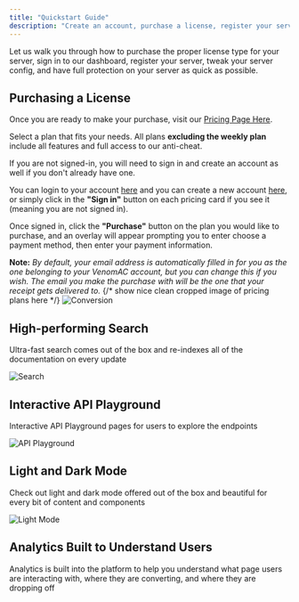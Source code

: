 ```yaml
---
title: "Quickstart Guide"
description: "Create an account, purchase a license, register your server, done!"
---
```


Let us walk you through how to purchase the proper license type for your server, sign in to our dashboard, register your server, tweak your server config, and have full protection on your server as quick as possible.

## Purchasing a License

Once you are ready to make your purchase, visit our [Pricing Page Here](https://venom.ac/pricing).

Select a plan that fits your needs. All plans **excluding the weekly plan** include all features and full access to our anti-cheat.

If you are not signed-in, you will need to sign in and create an account as well if you don't already have one.

You can login to your account [here](https://venom.ac/login) and you can create a new account [here](https://venom.ac/signup), or simply click in the **"Sign in"** button on each pricing card if you see it (meaning you are not signed in).

Once signed in, click the **"Purchase"** button on the plan you would like to purchase, and an overlay will appear prompting you to enter choose a payment method, then enter your payment information.

**Note:** _By default, your email address is automatically filled in for you as the one belonging to your VenomAC account, but you can change this if you wish. The email you make the purchase with will be the one that your receipt gets delivered to._
{/* show nice clean cropped image of pricing plans here */}
![Conversion](/images/conversion.png)

## High-performing Search

Ultra-fast search comes out of the box and re-indexes all of the documentation on every update

![Search](/images/search.png)

## Interactive API Playground

Interactive API Playground pages for users to explore the endpoints

![API Playground](/images/playground.png)

## Light and Dark Mode

Check out light and dark mode offered out of the box and beautiful for every bit of content and components

![Light Mode](/images/light.png)

## Analytics Built to Understand Users

Analytics is built into the platform to help you understand what page users are interacting with, where they are converting, and where they are dropping off
